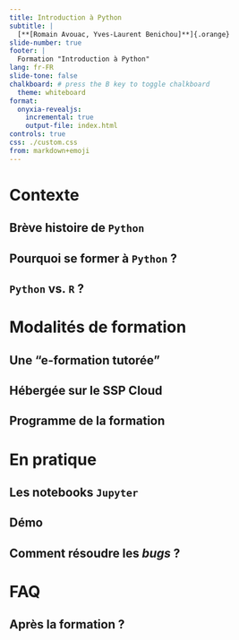 ```yaml
---
title: Introduction à Python
subtitle: |
  [**[Romain Avouac, Yves-Laurent Benichou]**]{.orange}
slide-number: true
footer: |
  Formation "Introduction à Python"
lang: fr-FR
slide-tone: false
chalkboard: # press the B key to toggle chalkboard
  theme: whiteboard
format:
  onyxia-revealjs:
    incremental: true 
    output-file: index.html
controls: true
css: ./custom.css
from: markdown+emoji
---
```


# Contexte

## Brève histoire de `Python`

## Pourquoi se former à `Python` ?

## `Python` vs. `R` ?

# Modalités de formation

## Une "e-formation tutorée"

## Hébergée sur le SSP Cloud

## Programme de la formation

# En pratique

## Les notebooks `Jupyter`

## Démo

## Comment résoudre les *bugs* ?

# FAQ

## Après la formation ?

